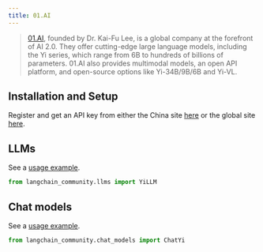```yaml
---
title: 01.AI
---
```


>[01.AI](https://www.lingyiwanwu.com/en), founded by Dr. Kai-Fu Lee, is a global company at the forefront of AI 2.0. They offer cutting-edge large language models, including the Yi series, which range from 6B to hundreds of billions of parameters. 01.AI also provides multimodal models, an open API platform, and open-source options like Yi-34B/9B/6B and Yi-VL.

## Installation and Setup

Register and get an API key from either the China site [here](https://platform.lingyiwanwu.com/apikeys) or the global site [here](https://platform.01.ai/apikeys).

## LLMs

See a [usage example](/oss/python/integrations/llms/yi).

```python
from langchain_community.llms import YiLLM
```

## Chat models

See a [usage example](/oss/python/integrations/chat/yi).

```python
from langchain_community.chat_models import ChatYi
```
